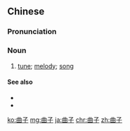==Chinese==
{{zh-forms}}

===Pronunciation===
{{zh-pron
|m=qǔzi
|c=kuk1 zi2
|ma=Zh-quzi.ogg
|cat=n
}}

===Noun===
{{zh-noun}}

# [[tune]]; [[melody]]; [[song]] {{zh-mw|m:首}}

====See also====
* {{zh-l|歌曲}}
* {{zh-l|曲調}}

{{zh-cat|Music|Advanced}}

[[ko:曲子]]
[[mg:曲子]]
[[ja:曲子]]
[[chr:曲子]]
[[zh:曲子]]